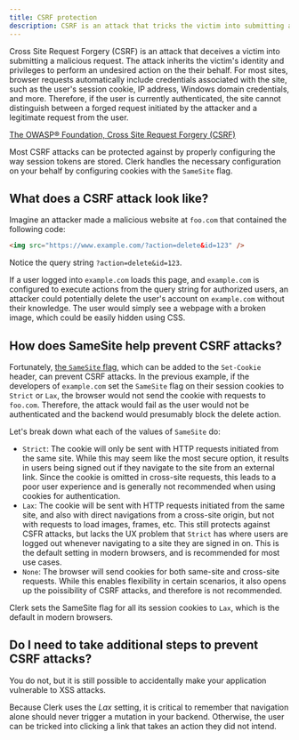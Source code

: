 ```yaml
---
title: CSRF protection
description: CSRF is an attack that tricks the victim into submitting a malicious request. It inherits the identity and privileges of the victim to perform an undesired function on the victim’s behalf.
---
```


Cross Site Request Forgery (CSRF) is an attack that deceives a victim into submitting a malicious request. The attack inherits the victim's identity and privileges to perform an undesired action on the their behalf. For most sites, browser requests automatically include credentials associated with the site, such as the user's session cookie, IP address, Windows domain credentials, and more. Therefore, if the user is currently authenticated, the site cannot distinguish between a forged request initiated by the attacker and a legitimate request from the user.

[The OWASP® Foundation, Cross Site Request Forgery (CSRF)](https://owasp.org/www-community/attacks/csrf)

Most CSRF attacks can be protected against by properly configuring the way session tokens are stored. Clerk handles the necessary configuration on your behalf by configuring cookies with the `SameSite` flag.

## What does a CSRF attack look like?

Imagine an attacker made a malicious website at `foo.com` that contained the following code:

```html
<img src="https://www.example.com/?action=delete&id=123" />
```

Notice the query string `?action=delete&id=123`.

If a user logged into `example.com` loads this page, and `example.com` is configured to execute actions from the query string for authorized users, an attacker could potentially delete the user's account on `example.com` without their knowledge. The user would simply see a webpage with a broken image, which could be easily hidden using CSS.

## How does SameSite help prevent CSRF attacks?

Fortunately, [the `SameSite` flag](https://developer.mozilla.org/en-US/docs/Web/HTTP/Headers/Set-Cookie#samesitesamesite-value), which can be added to the `Set-Cookie` header, can prevent CSRF attacks. In the previous example, if the developers of `example.com` set the `SameSite` flag on their session cookies to `Strict` or `Lax`, the browser would not send the cookie with requests to `foo.com`. Therefore, the attack would fail as the user would not be authenticated and the backend would presumably block the delete action.

Let's break down what each of the values of `SameSite` do:

- `Strict`: The cookie will only be sent with HTTP requests initiated from the same site. While this may seem like the most secure option, it results in users being signed out if they navigate to the site from an external link. Since the cookie is omitted in cross-site requests, this leads to a poor user experience and is generally not recommended when using cookies for authentication.
- `Lax`: The cookie will be sent with HTTP requests initiated from the same site, and also with direct navigations from a cross-site origin, but not with requests to load images, frames, etc. This still protects against CSFR attacks, but lacks the UX problem that `Strict` has where users are logged out whenever navigating to a site they are signed in on. This is the default setting in modern browsers, and is recommended for most use cases.
- `None`: The browser will send cookies for both same-site and cross-site requests. While this enables flexibility in certain scenarios, it also opens up the poissibility of CSRF attacks, and therefore is not recommended.

Clerk sets the SameSite flag for all its session cookies to `Lax`, which is the default in modern browsers.

## Do I need to take additional steps to prevent CSRF attacks?

You do not, but it is still possible to accidentally make your application vulnerable to XSS attacks.

Because Clerk uses the _Lax_ setting, it is critical to remember that navigation alone should never trigger a mutation in your backend. Otherwise, the user can be tricked into clicking a link that takes an action they did not intend.
